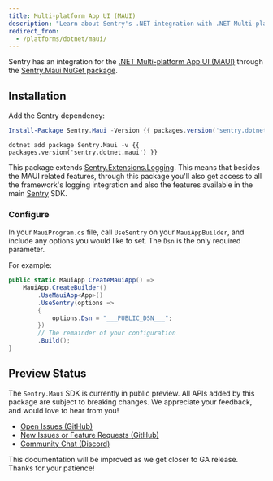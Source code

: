 ```yaml
---
title: Multi-platform App UI (MAUI)
description: "Learn about Sentry's .NET integration with .NET Multi-platform App UI (MAUI)."
redirect_from:
  - /platforms/dotnet/maui/
---
```


Sentry has an integration for the [.NET Multi-platform App UI (MAUI)](https://dotnet.microsoft.com/apps/maui) through the [Sentry.Maui NuGet package](https://www.nuget.org/packages/Sentry.Maui).

## Installation

Add the Sentry dependency:

```powershell {tabTitle:Package Manager}
Install-Package Sentry.Maui -Version {{ packages.version('sentry.dotnet.maui') }}
```

```shell {tabTitle:.NET Core CLI}
dotnet add package Sentry.Maui -v {{ packages.version('sentry.dotnet.maui') }}
```

This package extends [Sentry.Extensions.Logging](/platforms/dotnet/guides/extensions-logging/). This means that besides the MAUI related features, through this package you'll also get access to all the framework's logging integration and also the features available in the main [Sentry](/platforms/dotnet/) SDK.

### Configure

In your `MauiProgram.cs` file, call `UseSentry` on your `MauiAppBuilder`, and include any options you would like to set.  The `Dsn` is the only required parameter.

For example:

```csharp
public static MauiApp CreateMauiApp() =>
    MauiApp.CreateBuilder()
        .UseMauiApp<App>()
        .UseSentry(options =>
        {
            options.Dsn = "___PUBLIC_DSN___";
        })
        // The remainder of your configuration
        .Build();
}
```

## Preview Status

The `Sentry.Maui` SDK is currently in public preview.  All APIs added by this package are subject to breaking changes.  We appreciate your feedback, and would love to hear from you!

- [Open Issues (GitHub)](https://github.com/getsentry/sentry-dotnet/issues?q=is%3Aissue+is%3Aopen+label%3AMAUI)
- [New Issues or Feature Requests (GitHub)](https://github.com/getsentry/sentry-dotnet/issues/new/choose)
- [Community Chat (Discord)](https://discord.com/channels/621778831602221064/621783515423440927)

This documentation will be improved as we get closer to GA release.  Thanks for your patience!
